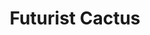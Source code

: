---
title: "Futurist Cactus"
meta_title: "Futurist Cactus craft"
description: "Craft de Futurist Cactus"
rank: "s"
draft: false
name: "Futurist Cactus"
recipe_img: "https://wiki.pokexgames.com/images/3/33/Futurist_Cactus.png"
level: 100
craft_time: 7200
result: 1
value_npc: 1
ingredients:
  - name: "Darkrai Essences"
    quantity: 145
    item_img: "https://wiki.pokexgames.com/images/0/01/Darkrai-Essence.gif"
    value_npc: 1
  - name: "Bagworm Green Leaves"
    quantity: 4
    item_img: "https://wiki.pokexgames.com/images/e/e0/Bagworm_Green_Leaves.png"
    value_npc: 1
  - name: "Land Shark Horns"
    quantity: 2
    item_img: "https://wiki.pokexgames.com/images/a/a8/Land_Shark_Horn.png"
    value_npc: 1
  - name: "Savage Fins"
    quantity: 2
    item_img: "https://wiki.pokexgames.com/images/9/9e/Savage_Fin.png"
    value_npc: 1
---